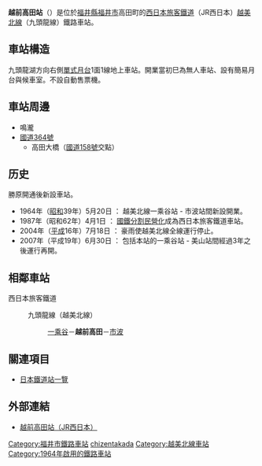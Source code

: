 {{NoteTA|1 = zh:越前高田站; zh-cn:越前高田站; zh-tw:越前高田車站; zh-hk:越前高田站; }}
{{日本車站資訊
|公司色 = #0072bc
|站名 = 越前高田站
|圖片 = 
|pxl = 
|圖片説明 = 
|日文原名 = 越前高田
|平假名 = えちぜんたかだ
|羅馬拼音 = Echizen-Takada
|前一站 = [[一乘谷站|一乘谷]]
|前一站距離 = 3.1
|後一站距離 = 1.2
|後一站 = [[市波站|市波]]
|電報略號 = タタ
|所屬公司 = [[西日本旅客鐵道|西日本旅客鐵道]]（JR西日本）
|所屬路線 = {{Color|#999999|■}}[[越美北線|越美北線]]（九頭龍線）<!-- 金澤支社管内の站では、地圖式運賃表にて、北陸本線・山陰本線などの幹線系を青、支線系を灰色（ただしいずれもアーバンネットワークのラインカラーがある線区はそちらを優先）と塗り分けていますので、それに従って灰色を入れています。意味のある色付けですので消さないでください --->
|距離 = 11.4公里（起點站：[[越前花堂站|越前花堂]]）<br />14.0
|起點站 = [[福井站_(福井縣)|福井]]
|所在地 = [[福井縣|福井縣]][[福井市|福井市]]高田町29上大道上1
|車站構造 = [[地上車站|地上車站]]
|月台配置 = 1面1線
|啟用年月日 = 1964年（[[昭和|昭和]]39年）5月20日
|廢站年月日 = 
|上下車人次 = 
|統計年度 = 
|轉車 = 
|備註 = [[無人車站|無人車站]]
}}

'''越前高田站'''（{{jpn|j=越前高田駅|hg=えちぜんたかだえき|rm=Echizen-Takada eki|f=y}}）是位於[[福井縣|福井縣]][[福井市|福井市]]高田町的[[西日本旅客鐵道|西日本旅客鐵道]]（JR西日本）[[越美北線|越美北線]]（九頭龍線）鐵路車站。

== 車站構造 ==
九頭龍湖方向右側[[單式月台|單式月台]]1面1線地上車站。開業當初巳為無人車站、設有簡易月台與候車室。不設自動售票機。

== 車站周邊 ==
* 鳴瀧
* [[國道364號|國道364號]]
** 高田大橋（[[國道158號|國道158號]]交點）

== 历史 == 
勝原開通後新設車站。
* 1964年（[[昭和|昭和]]39年）5月20日 ： 越美北線一乘谷站 - 市波站間新設開業。
* 1987年（昭和62年）4月1日 ： [[國鐵分割民營化|國鐵分割民營化]]成為西日本旅客鐵道車站。
* 2004年（[[平成|平成]]16年）7月18日 ： 豪雨使越美北線全線運行停止。
* 2007年（平成19年）6月30日 ： 包括本站的一乘谷站 - 美山站間經過3年之後運行再開。

== 相鄰車站 ==
; 西日本旅客鐵道
: {{Color|#999999|■}}九頭龍線（越美北線）<!-- 隣の站では案内上の名称を優先。灰色を配した理由は站情報テンプレの所に記載 --->
:: [[一乘谷站|一乘谷]]－'''越前高田'''－[[市波站|市波]]

== 關連項目 ==
* [[日本鐵道站一覽|日本鐵道站一覽]]

== 外部連結 ==
* [http://www.jr-odekake.net/eki/top.php?id=0542418 越前高田站（JR西日本）] {{Wayback|url=http://www.jr-odekake.net/eki/top.php?id=0542418 |date=20100612142123 }}

{{越美北線}}

{{DEFAULTSORT:Echizen-takada}}
[[Category:福井市鐵路車站|Category:福井市鐵路車站]]
[[Category:日本鐵路車站_E|chizentakada]]
[[Category:越美北線車站|Category:越美北線車站]]
[[Category:1964年啟用的鐵路車站|Category:1964年啟用的鐵路車站]]